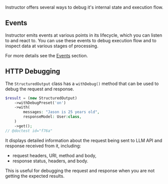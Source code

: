 Instructor offers several ways to debug it's internal state and execution flow.

## Events

Instructor emits events at various points in its lifecycle, which you can listen to
and react to. You can use these events to debug execution flow and to inspect
data at various stages of processing.

For more details see the [Events](events.mdx) section.


## HTTP Debugging

The `StructuredOutput` class has a `withDebug()` method that can be used to debug the request and response.

```php
$result = (new StructuredOutput)
    ->withDebugPreset('on')
    ->with(
        messages: "Jason is 25 years old",
        responseModel: User:class,
    )
    ->get();
// @doctest id="f76a"
```

It displays detailed information about the request being sent to LLM API and response received from it,
including:

 - request headers, URI, method and body,
 - response status, headers, and body.

This is useful for debugging the request and response when you are not getting the expected results.


